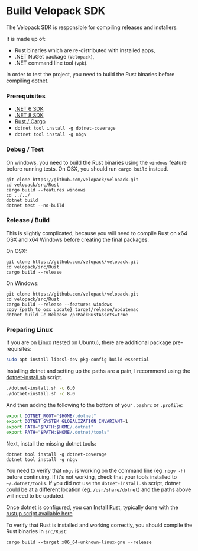 # Build Velopack SDK
<AppliesTo all />
The Velopack SDK is responsible for compiling releases and installers.

It is made up of:
- Rust binaries which are re-distributed with installed apps, 
- .NET NuGet package (`Velopack`), 
- .NET command line tool (`vpk`). 

In order to test the project, you need to build the Rust binaries before compiling dotnet.   

### Prerequisites
 - [.NET 6 SDK](https://dotnet.microsoft.com/download/dotnet/6.0)
 - [.NET 8 SDK](https://dotnet.microsoft.com/download/dotnet/8.0)
 - [Rust / Cargo](https://www.rust-lang.org/tools/install)
 - `dotnet tool install -g dotnet-coverage`
 - `dotnet tool install -g nbgv`

### Debug / Test
On windows, you need to build the Rust binaries using the `windows` feature before running tests. On OSX, you should run `cargo build` instead. 

```shell
git clone https://github.com/velopack/velopack.git
cd velopack/src/Rust
cargo build --features windows
cd ../../
dotnet build
dotnet test --no-build
```

### Release / Build
This is slightly complicated, because you will need to compile Rust on x64 OSX and x64 Windows before creating the final packages.

On OSX:
```shell
git clone https://github.com/velopack/velopack.git
cd velopack/src/Rust
cargo build --release
```

On Windows:
```shell
git clone https://github.com/velopack/velopack.git
cd velopack/src/Rust
cargo build --release --features windows
copy {path_to_osx_update} target/release/updatemac
dotnet build -c Release /p:PackRustAssets=true
```

### Preparing Linux
If you are on Linux (tested on Ubuntu), there are additional package pre-requisites:
```sh
sudo apt install libssl-dev pkg-config build-essential
```

Installing dotnet and setting up the paths are a pain, I recommend using the [dotnet-install.sh](https://learn.microsoft.com/en-us/dotnet/core/tools/dotnet-install-script) script.

```sh
./dotnet-install.sh -c 6.0
./dotnet-install.sh -c 8.0
```

And then adding the following to the bottom of your `.bashrc` or `.profile`:

```bash
export DOTNET_ROOT="$HOME/.dotnet"
export DOTNET_SYSTEM_GLOBALIZATION_INVARIANT=1
export PATH="$PATH:$HOME/.dotnet"
export PATH="$PATH:$HOME/.dotnet/tools"
```

Next, install the missing dotnet tools:

```
dotnet tool install -g dotnet-coverage
dotnet tool install -g nbgv
```

You need to verify that `nbgv` is working on the command line (eg. `nbgv -h`) before continuing. 
If it's not working, check that your tools installed to `~/.dotnet/tools`. If you did not use the `dotnet-install.sh` script,
dotnet could be at a different location (eg. `/usr/share/dotnet`) and the paths above will need to be updated.

Once dotnet is configured, you can Install Rust, typically done with the [rustup script available here](https://www.rust-lang.org/tools/install)

To verify that Rust is installed and working correctly, you should compile the Rust binaries in `src/Rust`:

```
cargo build --target x86_64-unknown-linux-gnu --release
```

